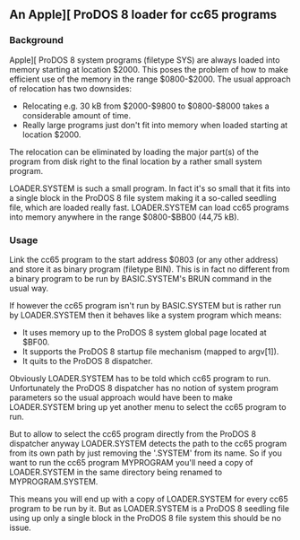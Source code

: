 == An Apple<nowiki>][</nowiki> ProDOS 8 loader for cc65 programs ==

=== Background ===

Apple<nowiki>][</nowiki> ProDOS 8 system programs (filetype SYS) are always loaded into memory starting at location $2000. This poses the problem of how to make efficient use of the memory in the range $0800-$2000. The usual approach of relocation has two downsides:

* Relocating e.g. 30 kB from $2000-$9800 to $0800-$8000 takes a considerable amount of time.
* Really large programs just don't fit into memory when loaded starting at location $2000.

The relocation can be eliminated by loading the major part(s) of the program from disk right to the final location by a rather small system program.

LOADER.SYSTEM is such a small program. In fact it's so small that it fits into a single block in the ProDOS 8 file system making it a so-called seedling file, which are loaded really fast. LOADER.SYSTEM can load cc65 programs into memory anywhere in the range $0800-$BB00 (44,75 kB).

=== Usage ===

Link the cc65 program to the start address $0803 (or any other address) and store it as binary program (filetype BIN). This is in fact no different from a binary program to be run by BASIC.SYSTEM's BRUN command in the usual way.

If however the cc65 program isn't run by BASIC.SYSTEM but is rather run by LOADER.SYSTEM then it behaves like a system program which means:

* It uses memory up to the ProDOS 8 system global page located at $BF00.
* It supports the ProDOS 8 startup file mechanism (mapped to argv[1]).
* It quits to the ProDOS 8 dispatcher.

Obviously LOADER.SYSTEM has to be told which cc65 program to run. Unfortunately the ProDOS 8 dispatcher has no notion of system program parameters so the usual approach would have been to make LOADER.SYSTEM bring up yet another menu to select the cc65 program to run.

But to allow to select the cc65 program directly from the ProDOS 8 dispatcher anyway LOADER.SYSTEM detects the path to the cc65 program from its own path by just removing the '.SYSTEM' from its name. So if you want to run the cc65 program MYPROGRAM you'll need a copy of LOADER.SYSTEM in the same directory being renamed to MYPROGRAM.SYSTEM.

This means you will end up with a copy of LOADER.SYSTEM for every cc65 program to be run by it. But as LOADER.SYSTEM is a ProDOS 8 seedling file using up only a single block in the ProDOS 8 file system this should be no issue.
